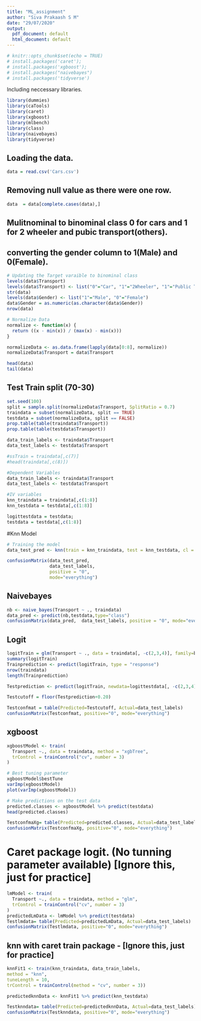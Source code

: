 ```yaml
---
title: "ML_assignment"
author: "Siva Prakaash S M"
date: "29/07/2020"
output:
  pdf_document: default
  html_document: default
---
```


```r
# knitr::opts_chunk$set(echo = TRUE)
# install.packages('caret');
# install.packages('xgboost');
# install.packages("naivebayes")
# install.packages('tidyverse')

```
Including neccessary libraries.
```r
library(dummies)
library(caTools)
library(caret)
library(xgboost)
library(mlbench)
library(class)
library(naivebayes)
library(tidyverse)
```

## Loading the data.
```r
data = read.csv('Cars.csv')

```

## Removing null value as there were one row.
```r
data  = data[complete.cases(data),]
```


## Mulitnominal to binominal class 0 for cars and 1 for 2 wheeler and pubic transport(others).
## converting the gender column to 1(Male) and 0(Female).

```r
# Updating the Target varaible to binominal class
levels(data$Transport)
levels(data$Transport) <- list("0"="Car", "1"="2Wheeler", "1"="Public Transport")
str(data)
levels(data$Gender) <- list("1"="Male", "0"="Female")
data$Gender = as.numeric(as.character(data$Gender))
nrow(data)
```

```r
# Normalize Data
normalize <- function(x) {
  return ((x - min(x)) / (max(x) - min(x))) 
}

normalizeData <- as.data.frame(lapply(data[0:8], normalize))
normalizeData$Transport = data$Transport

```

```r
head(data)
tail(data)
```
## Test Train split (70-30)
```r
set.seed(100)
split = sample.split(normalizeData$Transport, SplitRatio = 0.7)
traindata = subset(normalizeData, split == TRUE)
testdata = subset(normalizeData, split == FALSE)
prop.table(table(traindata$Transport))
prop.table(table(testdata$Transport))

data_train_labels <- traindata$Transport
data_test_labels <- testdata$Transport

```
```r
#ssTrain = traindata[,c(7)]
#head(traindata[,c(8)])

#Dependent Variables
data_train_labels <- traindata$Transport
data_test_labels <- testdata$Transport

```


```r
#IV variables
knn_traindata = traindata[,c(1:8)]
knn_testdata = testdata[,c(1:8)]

logittestdata = testdata;
testdata = testdata[,c(1:8)]

```

#Knn Model
```r
# Training the model
data_test_pred <- knn(train = knn_traindata, test = knn_testdata, cl = data_train_labels, k=3)
```

```r
confusionMatrix(data_test_pred,
                data_test_labels, 
                positive = "0",
                mode="everything")
```
## Naivebayes

```r
nb <- naive_bayes(Transport ~ ., traindata)
data_pred <- predict(nb,testdata,type="class")
confusionMatrix(data_pred,  data_test_labels, positive = "0", mode="everything")
```

## Logit
```r
logitTrain = glm(Transport ~ ., data = traindata[, -c(2,3,4)], family=binomial)
summary(logitTrain)
Trainprediction <- predict(logitTrain, type = "response")
nrow(traindata)
length(Trainprediction)

Testprediction <- predict(logitTrain, newdata=logittestdata[, -c(2,3,4)], type = "response")

Testcutoff = floor(Testprediction+0.20)

Testconfmat = table(Predicted=Testcutoff, Actual=data_test_labels)
confusionMatrix(Testconfmat, positive="0", mode="everything")

```
## xgboost
```r
xgboostModel <- train(
  Transport ~., data = traindata, method = "xgbTree",
  trControl = trainControl("cv", number = 3)
)
```

```r
# Best tuning parameter
xgboostModel$bestTune
varImp(xgboostModel)
plot(varImp(xgboostModel))
```

```r
# Make predictions on the test data
predicted.classes <- xgboostModel %>% predict(testdata)
head(predicted.classes)
```

```r
TestconfmaXg= table(Predicted=predicted.classes, Actual=data_test_labels)
confusionMatrix(TestconfmaXg, positive="0", mode="everything")
```
# Caret package logit. (No tunning parameter available) [Ignore this, just for practice]
```r
lmModel <- train(
  Transport ~., data = traindata, method = "glm",
  trControl = trainControl("cv", number = 3)
)
predictedLmData <- lmModel %>% predict(testdata)
Testlmdata= table(Predicted=predictedLmData, Actual=data_test_labels)
confusionMatrix(Testlmdata, positive="0", mode="everything")
```
## knn with caret train package - [Ignore this, just for practice]
```r
knnFit1 <- train(knn_traindata, data_train_labels,
method = "knn",
tuneLength = 10,
trControl = trainControl(method = "cv", number = 3))

predictedknnData <- knnFit1 %>% predict(knn_testdata)

Testknndata= table(Predicted=predictedknnData, Actual=data_test_labels)
confusionMatrix(Testknndata, positive="0", mode="everything")
```